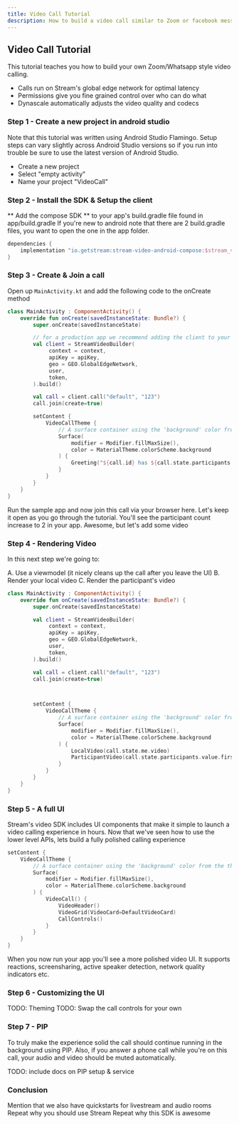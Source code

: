 ```yaml
---
title: Video Call Tutorial
description: How to build a video call similar to Zoom or facebook messenger
---
```


## Video Call Tutorial

This tutorial teaches you how to build your own Zoom/Whatsapp style video calling.

* Calls run on Stream's global edge network for optimal latency
* Permissions give you fine grained control over who can do what
* Dynascale automatically adjusts the video quality and codecs

### Step 1 - Create a new project in android studio

Note that this tutorial was written using Android Studio Flamingo.
Setup steps can vary slightly across Android Studio versions so if you run into trouble be sure to use the latest version of Android Studio.

* Create a new project
* Select "empty activity"
* Name your project "VideoCall"

### Step 2 - Install the SDK & Setup the client

** Add the compose SDK ** to your app's build.gradle file found in app/build.gradle
If you're new to android note that there are 2 build.gradle files, you want to open the one in the app folder.

```groovy
dependencies {
    implementation "io.getstream:stream-video-android-compose:$stream_version"
}
```

### Step 3 - Create & Join a call

Open up `MainActivity.kt` and add the following code to the onCreate method

```kotlin
class MainActivity : ComponentActivity() {
    override fun onCreate(savedInstanceState: Bundle?) {
        super.onCreate(savedInstanceState)

        // for a production app we recommend adding the client to your Application class
        val client = StreamVideoBuilder(
             context = context,
             apiKey = apiKey,
             geo = GEO.GlobalEdgeNetwork,
             user,
             token,
        ).build()

        val call = client.call("default", "123")
        call.join(create=true)

        setContent {
            VideoCallTheme {
                // A surface container using the 'background' color from the theme
                Surface(
                    modifier = Modifier.fillMaxSize(),
                    color = MaterialTheme.colorScheme.background
                ) {
                    Greeting("${call.id} has ${call.state.participants.value.size} participants")
                }
            }
        }
    }
}
```

Run the sample app and now join this call via your browser here. Let's keep it open as you go through the tutorial.
You'll see the participant count increase to 2 in your app. Awesome, but let's add some video

### Step 4 - Rendering Video

In this next step we're going to:

A. Use a viewmodel (it nicely cleans up the call after you leave the UI)
B. Render your local video
C. Render the participant's video

```kotlin
class MainActivity : ComponentActivity() {
    override fun onCreate(savedInstanceState: Bundle?) {
        super.onCreate(savedInstanceState)

        val client = StreamVideoBuilder(
             context = context,
             apiKey = apiKey,
             geo = GEO.GlobalEdgeNetwork,
             user,
             token,
        ).build()

        val call = client.call("default", "123")
        call.join(create=true)



        setContent {
            VideoCallTheme {
                // A surface container using the 'background' color from the theme
                Surface(
                    modifier = Modifier.fillMaxSize(),
                    color = MaterialTheme.colorScheme.background
                ) {
                    LocalVideo(call.state.me.video)
                    ParticipantVideo(call.state.participants.value.first().video)
                }
            }
        }
    }
}
```

### Step 5 - A full UI

Stream's video SDK includes UI components that make it simple to launch a video calling experience in hours.
Now that we've seen how to use the lower level APIs, lets build a fully polished calling experience

```kotlin
setContent {
    VideoCallTheme {
        // A surface container using the 'background' color from the theme
        Surface(
            modifier = Modifier.fillMaxSize(),
            color = MaterialTheme.colorScheme.background
        ) {
            VideoCall() {
                VideoHeader()
                VideoGrid(VideoCard=DefaultVideoCard)
                CallControls()
            }
        }
    }
}

```

When you now run your app you'll see a more polished video UI.
It supports reactions, screensharing, active speaker detection, network quality indicators etc.

### Step 6 - Customizing the UI

TODO: Theming
TODO: Swap the call controls for your own

### Step 7 - PIP

To truly make the experience solid the call should continue running in the background using PIP.
Also, if you answer a phone call while you're on this call, your audio and video should be muted automatically.

TODO: include docs on PIP setup & service

### Conclusion

Mention that we also have quickstarts for livestream and audio rooms
Repeat why you should use Stream
Repeat why this SDK is awesome

